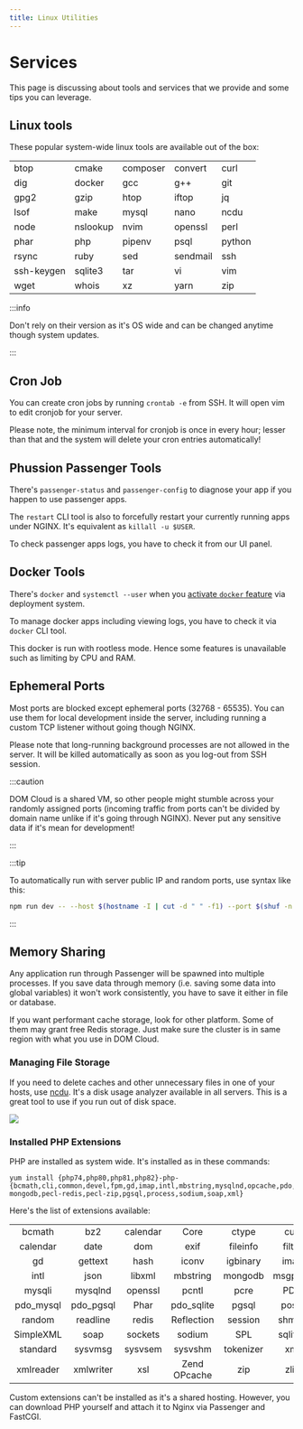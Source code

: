 ```yaml
---
title: Linux Utilities
---
```


# Services

This page is discussing about tools and services that we provide and some tips you can leverage.

## Linux tools

These popular system-wide linux tools are available out of the box:

| | | | | |
| :-- | :-- | :-- | :-- | :-- |
| btop | cmake | composer | convert | curl |
| dig | docker | gcc | g++ | git |
| gpg2 | gzip | htop | iftop | jq |
| lsof | make | mysql | nano | ncdu |
| node | nslookup | nvim | openssl | perl |
| phar | php | pipenv | psql | python |
| rsync | ruby | sed | sendmail | ssh | 
| ssh-keygen | sqlite3 | tar | vi | vim |
| wget | whois | xz | yarn | zip |

:::info

Don't rely on their version as it's OS wide and can be changed anytime though system updates.

:::

## Cron Job

You can create cron jobs by running `crontab -e` from SSH. It will open vim to edit cronjob for your server.

Please note, the minimum interval for cronjob is once in every hour; lesser than that and the system will delete your cron entries automatically!

## Phussion Passenger Tools

There's `passenger-status` and `passenger-config` to diagnose your app if you happen to use passenger apps.

The `restart` CLI tool is also to forcefully restart your currently running apps under NGINX. It's equivalent as `killall -u $USER`.

To check passenger apps logs, you have to check it from our UI panel.

## Docker Tools 

There's `docker` and `systemctl --user` when you [activate `docker` feature](../deployment/docker.mdx) via deployment system.

To manage docker apps including viewing logs, you have to check it via `docker` CLI tool.

This docker is run with rootless mode. Hence some features is unavailable such as limiting by CPU and RAM.

## Ephemeral Ports

Most ports are blocked except ephemeral ports (32768 - 65535). You can use them for local development inside the server, including running a custom TCP listener without going though NGINX.

Please note that long-running background processes are not allowed in the server. It will be killed automatically as soon as you log-out from SSH session.

:::caution

DOM Cloud is a shared VM, so other people might stumble across your randomly assigned ports (incoming traffic from ports can't be divided by domain name unlike if it's going through NGINX). Never put any sensitive data if it's mean for development!

:::

:::tip

To automatically run with server public IP and random ports, use syntax like this:

```bash
npm run dev -- --host $(hostname -I | cut -d " " -f1) --port $(shuf -n 1 -i 32768-65535)
```

:::

## Memory Sharing

Any application run through Passenger will be spawned into multiple processes. If you save data through memory (i.e. saving some data into global variables) it won't work consistently, you have to save it either in file or database.

If you want performant cache storage, look for other platform. Some of them may grant free Redis storage. Just make sure the cluster is in same region with what you use in DOM Cloud.

### Managing File Storage

If you need to delete caches and other unnecessary files in one of your hosts, use [ncdu](https://en.wikipedia.org/wiki/Ncdu). It's a disk usage analyzer available in all servers. This is a great tool to use if you run out of disk space.

![](https://upload.wikimedia.org/wikipedia/commons/d/d7/Ncdu_screenshot.png)

### Installed PHP Extensions

PHP are installed as system wide. It's installed as in these commands:

```
yum install {php74,php80,php81,php82}-php-{bcmath,cli,common,devel,fpm,gd,imap,intl,mbstring,mysqlnd,opcache,pdo,pecl-mongodb,pecl-redis,pecl-zip,pgsql,process,sodium,soap,xml}
```

Here's the list of extensions available:

|             |             |        |               |         |             |
| :---------: | :---------: | :----: | :-----------: | :-----: | :---------: |
|   bcmath    |     bz2     | calendar |    Core     |   ctype |     curl    |
|  calendar   |    date     |  dom   |    exif       | fileinfo|     filter  |
|      gd     |  gettext    |  hash  |    iconv      | igbinary|    imap     |
|    intl     |    json     | libxml |   mbstring    | mongodb |   msgpack   |
|   mysqli    |  mysqlnd    | openssl|     pcntl     |   pcre  |     PDO     |
| pdo_mysql   | pdo_pgsql   |  Phar  |  pdo_sqlite   |   pgsql |   posix     |
|   random    |  readline   | redis  |  Reflection   |  session|    shmop    |
| SimpleXML   |    soap     |sockets |    sodium     |   SPL   |  sqlite3    |
|  standard   |  sysvmsg    |sysvsem |   sysvshm     |tokenizer|    xml      |
| xmlreader   | xmlwriter   |   xsl  | Zend OPcache  |   zip   |    zlib     |

Custom extensions can't be installed as it's a shared hosting. However, you can download PHP yourself and attach it to Nginx via Passenger and FastCGI.
